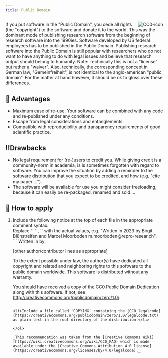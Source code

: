```yaml
---
title: Public Domain
---
```



<Image
  class="img-top"
  alt='CC0-icon'
  src={zeroIcon}
  style='float:right;margin-left:10px;'
  />


If you put software in the "Public Domain", you cede all rights (the "copyright") to the software and donate it to the world. This was the dominant mode of publishing research software from the beginning of research software into the 1990ies. Software developed by US federal employees has to be published in the Public Domain. Publishing research software into the Public Domain is still popular with researchers who do not want to have anything to do with legal issues and believe that research output should belong to humanity. Note: Technically this is not a "license" but rather a "waiver". Also, technically, the corresponding concept in German law, "Gemeinfreiheit", is not identical to the anglo-american "public domain". For the matter at hand however, it should be ok to gloss over these differences.

## 🚀 Advantages

+ Maximum ease of re-use. Your software can be combined with any code and re-published under any conditions.
+ Escape from legal considerations and entanglements.
+ Compatible with reproducibility and transparency requirements of good scientific practice.

## ‼️Drawbacks

+ No legal requirement for (re-)users to credit you. While giving credit is a community-norm in academia, is is sometimes forgotten with regard to software. You can improve the situation by adding a reminder to the software distribution that you expect to be credited, and how (e.g. "cite my paper ...").
+ The software will be available for use you might consider freeloading, because it can easily be re-packaged, renamed and sold ...

## 📝 How to apply

<ol>
<li> Include the following notice at the top of each file in the appropriate comment syntax.<br />
     Replace `<YEAR>` `<AUTHOR NAME(S)>`, `<AUTHOR E-MAIL ADDRESS(ES)>` with the actual values, e.g.
     "Written in 2023 by Birgit Blühstreifen and Marcel Moorboden m.moorboden@repro-resear.ch".</li>
```
Written in <YEAR> by <AUTHOR NAME(S)> <AUTHOR E-MAIL ADDRESS(ES)>

[other author/contributor lines as appropriate]

To the extent possible under law, the
author(s) have dedicated all copyright and
related and neighboring rights to this
software to the public domain worldwide. This
software is distributed without any warranty.

You should have received a copy of the CC0 Public Domain
Dedication along with this software. If not, see
http://creativecommons.org/publicdomain/zero/1.0/.
```

<li>Include a file called `COPYING` containing the [CC0 legalcode](https://creativecommons.org/publicdomain/zero/1.0/legalcode.txt) as plain text in the root directory of the distribution.</li>

</ol>

_This recommendation was taken from the [Creative Commons Wiki](https://wiki.creativecommons.org/wiki/CC0_FAQ) which is made available under the [Creative Commons Attribution 4.0 license](https://creativecommons.org/licenses/by/4.0/legalcode)._
